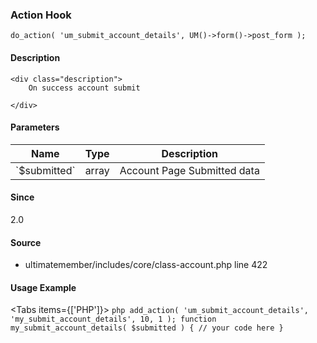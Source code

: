
<UMBreadCrumb type="action"/>

### Action Hook    
    
```
do_action( 'um_submit_account_details', UM()->form()->post_form );
```

#### Description
    <div class="description">
        On success account submit
 
    </div>

#### Parameters
            
<table className="table-auto mt-2 border dark:border-gray-500 p-5 text-sm text-left">
<thead>
<tr>
<th  className="px-3">Name</th>
<th  className="px-3">Type</th>
<th  className="px-3">Description</th>
</tr>
</thead>
<tbody>
               <tr >
               <td className="px-3 py-2">`$submitted`</td>
               <td className="px-3 py-2">array</td>
               <td className="px-3 py-2 text-sm">Account Page Submitted data</td>
               </tr>
</tbody>
</table>

#### Since
<div class="description">
2.0
</div>

#### Source
  - <Link href="https://github.com/ultimatemember/ultimatemember/tree/2.5.0/includes/core/class-account.php#L422">ultimatemember/includes/core/class-account.php</Link> <Link href="https://github.com/ultimatemember/ultimatemember/tree/2.5.0/includes/core/class-account.php#L422">line 422</Link>



#### Usage Example

<Tabs items={['PHP']}>
    <Tab>
    ```php
    add_action( 'um_submit_account_details', 'my_submit_account_details', 10, 1 );
 function my_submit_account_details( $submitted ) {
     // your code here
 }
    ```
    </Tab>
</Tabs>